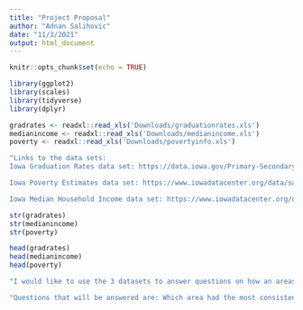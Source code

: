 ```yaml
---
title: "Project Proposal"
author: "Adnan Salihovic"
date: "11/3/2021"
output: html_document
---
```


```r
knitr::opts_chunk$set(echo = TRUE)
```

```r
library(ggplot2)
library(scales)
library(tidyverse)
library(dplyr)

gradrates <- readxl::read_xls('Downloads/graduationrates.xls')
medianincome <- readxl::read_xls('Downloads/medianincome.xls')
poverty <- readxl::read_xls('Downloads/povertyinfo.xls')

"Links to the data sets:
Iowa Graduation Rates data set: https://data.iowa.gov/Primary-Secondary-Ed/4-Year-Graduation-Rates-in-Iowa-by-Cohort-and-Publ/tqti-3w6t

Iowa Poverty Estimates data set: https://www.iowadatacenter.org/data/saipe/saipe-poverty

Iowa Median Household Income data set: https://www.iowadatacenter.org/data/saipe/saipe-income"

str(gradrates)
str(medianincome)
str(poverty)

head(gradrates)
head(medianincome)
head(poverty)

"I would like to use the 3 datasets to answer questions on how an areas poverty rating and median income affected graduation rates at different areas in IOWA. I would also like to look into potentially figuring out if it would be possible to use the accumulated years data to try and predict possible trends in future years if the data will allow me to do so. If this is not enough information I can also attempt to add more datasets pertaining to IOWA to answer how graduation rates might have been affected as well as potentially answer different questions along the way as well. "

"Questions that will be answered are: Which area had the most consistent rates of graduation? How does poverty affect graduation rates? How did the median income of an area affect graduation rate? Which year had the highest graduation rates across all areas of Iowa with respect to the amount of graduates? How did poverty change over the years (Would I also be able to find information as to reasons it changed?)?"

```

